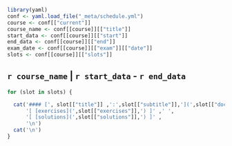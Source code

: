 ```r
library(yaml)
conf <- yaml.load_file("_meta/schedule.yml")
course <- conf[["current"]]
course_name <- conf[[course]][["title"]] 
start_data <- conf[[course]][["start"]] 
end_data <- conf[[course]][["end"]] 
exam_date <- conf[[course]][["exam"]][["date"]] 
slots <- conf[[course]][["slots"]] 
```

## `r course_name` | `r start_data` - `r end_data`

```r
for (slot in slots) {

  cat('#### [', slot[["title"]] ,':',slot[["subtitle"]],'](',slot[["doc"]],') | ',slot[["date"]],
      '[ [exercises](',slot[["exercises"]],') ]' ,' ',
      '[ [solutions](',slot[["solutions"]],') ]' ,
      '\n')
  cat('\n')
}
```

